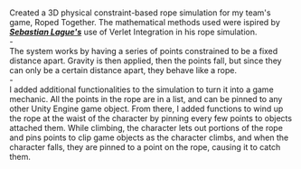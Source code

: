 \
Created a 3D physical constraint-based rope simulation for my team's game, Roped Together.
The mathematical methods used were ispired by [***Sebastian Lague's***](https://github.com/SebLague/Cloth-and-IK-Test) use of Verlet Integration
in his rope simulation.\
-\
The system works by having a series of points constrained to be a fixed distance apart. Gravity is then applied, then the points fall, 
but since they can only be a certain distance apart, they behave like a rope.\
-\
I added additional functionalities to the simulation to turn it into a game mechanic. All the points in the rope 
are in a list, and can be pinned to any other Unity Engine game object. From there, I added functions to wind up the rope at 
the waist of the character by pinning every few points to objects attached them. While climbing, the character lets out portions of the 
rope and pins points to clip game objects as the character climbs, and when the character falls, they are pinned to a point on the 
rope, causing it to catch them. 